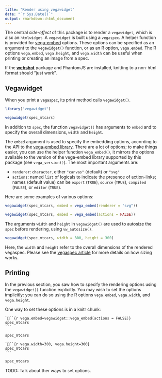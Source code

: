 ```yaml
---
title: "Render using vegawidget"
date: "`r Sys.Date()`"
output: rmarkdown::html_document
---
```


The central *side-effect* of this package is to render a `vegawidget`, which is also an `htmlwidget`. A `vegawidget` is built using a `vegaspec`. A helper function is provided for [vega-embed](https://github.com/vega/vega-embed) options. These options can be specified as an argument to the `vegawidget()` function, or as an R option, `vega.embed`. The R options `vega,embed`, `vega.height`, and `vega.width` can be useful when printing or creating an image from a spec. 

If the [**webshot**](https://CRAN.R-project.org/package=webshot) package and PhantomJS are installed, knitting to a non-html format should "just work".

## Vegawidget

When you print a `vegaspec`, its print method calls `vegawidget()`.

```r
library("vegawidget")

vegawidget(spec_mtcars) 
```
 
 In addition to `spec`, the function `vegawidget()` has arguments to `embed` and to specify the overall dimensions, `width` and `height`. 

The `embed` argument is used to specify the embedding options, according to the API to the [vega-embed library](https://github.com/vega/vega-embed#options). There are a lot of options; to make things easier, you can use the helper function `vega_embed()`, it mirrors the options available to the version of the vega-embed library supported by this package (see `vega_version()`). The most important arguments are:

- `renderer`: `character`, either `"canvas"` (default) or `"svg"`
- `actions`: named `list` of logicals to indicate the presence of action-links; names (default value) can be `export` (`TRUE`), `source` (`TRUE`), `compiled` (`FALSE`), or `editor` (`TRUE`).

Here are some examples of various options:

```r
vegawidget(spec_mtcars, embed = vega_embed(renderer = "svg"))
```

```r
vegawidget(spec_mtcars, embed = vega_embed(actions = FALSE))
```

The arguments `width` and `height` in `vegawidget()` are used to autosize the `spec` before rendering, using `vw_autosize()`.

```r
vegawidget(spec_mtcars, width = 300, height = 300)
```

Here, the `width` and `height` refer to the overall dimensions of the rendered vegaspec.
Please see the [vegaspec article](vegaspec.html) for more details on how sizing works.

## Printing

In the previous section, you saw how to specify the rendering options using the `vegawidget()` function explicitly. You may wish to set the options implicitly: you can do so using the R options `vega.embed`, `vega.width`, and `vega.height`.

One way to set these options is in a knitr chunk:

    ```{r vega.embed=vegawidget::vega_embed(actions = FALSE)}
    spec_mtcars
    ```

```r
spec_mtcars
```

    ```{r vega.width=300, vega.height=300}
    spec_mtcars
    ```

```r
spec_mtcars
```

TODO: Talk about ther ways to set options.

